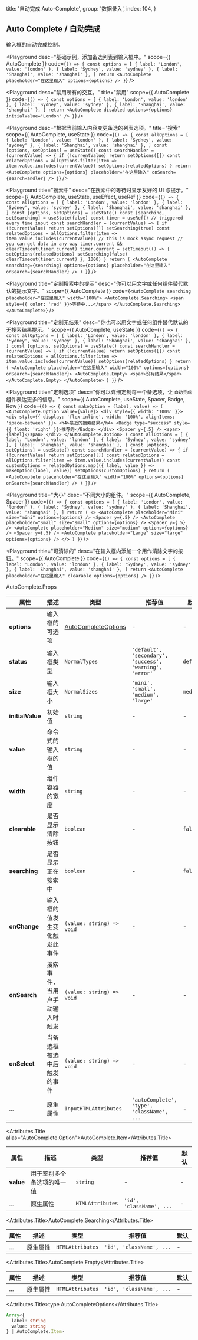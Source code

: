 
  title: '自动完成 Auto-Complete',
  group: '数据录入',
  index: 104,
}

## Auto Complete / 自动完成

输入框的自动完成控制。

<Playground
  desc="基础示例，添加备选列表到输入框中。"
  scope={{ AutoComplete }}
  code={`
() => {
  const options = [
    { label: 'London', value: 'london' },
    { label: 'Sydney', value: 'sydney' },
    { label: 'Shanghai', value: 'shanghai' },
  ]
  return <AutoComplete placeholder="在这里输入" options={options} />
}
`} />

<Playground
  desc="禁用所有的交互。"
  title="禁用"
  scope={{ AutoComplete }}
  code={`
() => {
  const options = [
    { label: 'London', value: 'london' },
    { label: 'Sydney', value: 'sydney' },
    { label: 'Shanghai', value: 'shanghai' },
  ]
  return <AutoComplete disabled options={options} initialValue="London" />
}
`} />

<Playground
  desc="根据当前输入内容变更备选的列表选项。"
  title="搜索"
  scope={{ AutoComplete, useState }}
  code={`
() => {
  const allOptions = [
    { label: 'London', value: 'london' },
    { label: 'Sydney', value: 'sydney' },
    { label: 'Shanghai', value: 'shanghai' },
  ]
  const [options, setOptions] = useState()
  const searchHandler = (currentValue) => {
    if (!currentValue) return setOptions([])
    const relatedOptions = allOptions.filter(item => item.value.includes(currentValue))
    setOptions(relatedOptions)
  }
  return <AutoComplete options={options} placeholder="在这里输入" onSearch={searchHandler} />
}
`} />

<Playground
  title="搜索中"
  desc="在搜索中的等待时显示友好的 UI 与提示。"
  scope={{ AutoComplete, useState, useEffect, useRef }}
  code={`
() => {
  const allOptions = [
    { label: 'London', value: 'london' },
    { label: 'Sydney', value: 'sydney' },
    { label: 'Shanghai', value: 'shanghai' },
  ]
  const [options, setOptions] = useState()
  const [searching, setSearching] = useState(false)
  const timer = useRef()
  // triggered every time input
  const searchHandler = (currentValue) => {
    if (!currentValue) return setOptions([])
    setSearching(true)
    const relatedOptions = allOptions.filter(item => item.value.includes(currentValue))
    // this is mock async request
    // you can get data in any way
    timer.current && clearTimeout(timer.current)
    timer.current = setTimeout(() => {
      setOptions(relatedOptions)
      setSearching(false)
      clearTimeout(timer.current)
    }, 1000)
  }
  return (
    <AutoComplete searching={searching}
      options={options}
      placeholder="在这里输入"
      onSearch={searchHandler} />
  )
}
`} />

<Playground
  title="定制搜索中的提示"
  desc="你可以用文字或任何组件替代默认的提示文字。"
  scope={{ AutoComplete }}
  code={`
<AutoComplete searching placeholder="在这里输入" width="100%">
  <AutoComplete.Searching>
    <span style={{ color: 'red' }}>等待中...</span>
  </AutoComplete.Searching>
</AutoComplete>
`} />

<Playground
  title="定制无结果"
  desc="你也可以用文字或任何组件替代默认的无搜索结果提示。"
  scope={{ AutoComplete, useState }}
  code={`
() => {
  const allOptions = [
    { label: 'London', value: 'london' },
    { label: 'Sydney', value: 'sydney' },
    { label: 'Shanghai', value: 'shanghai' },
  ]
  const [options, setOptions] = useState()
  const searchHandler = (currentValue) => {
    if (!currentValue) return setOptions([])
    const relatedOptions = allOptions.filter(item => item.value.includes(currentValue))
    setOptions(relatedOptions)
  }
  return (
    <AutoComplete placeholder="在这里输入" width="100%" options={options} onSearch={searchHandler}>
      <AutoComplete.Empty>
        <span>没有结果</span>
      </AutoComplete.Empty>
    </AutoComplete>
  )
}
`} />

<Playground
  title="定制选项"
  desc="你可以详细定制每一个备选项，让 `自动完成` 组件表达更多的信息。"
  scope={{ AutoComplete, useState, Spacer, Badge, Row }}
  code={`
() => {
  const makeOption = (label, value) => (
    <AutoComplete.Option value={value}>
      <div style={{ width: '100%' }}>
        <div style={{ display: 'flex-inline', width: '100%', alignItems: 'space-between' }}>
          <h4>最近的搜索结果</h4>
          <Badge type="success" style={{ float: 'right' }}>推荐的</Badge>
        </div>
        <Spacer y={.5} />
        <span>{label}</span>
      </div>
    </AutoComplete.Option>
  )
  const allOptions = [
    { label: 'London', value: 'london' },
    { label: 'Sydney', value: 'sydney' },
    { label: 'Shanghai', value: 'shanghai' },
  ]
  const [options, setOptions] = useState()
  const searchHandler = (currentValue) => {
    if (!currentValue) return setOptions([])
    const relatedOptions = allOptions.filter(item => item.value.includes(currentValue))
    const customOptions = relatedOptions.map(({ label, value }) => makeOption(label, value))
    setOptions(customOptions)
  }
  return (
    <AutoComplete placeholder="在这里输入"
      width="100%"
      options={options}
      onSearch={searchHandler} />
  )
}
`} />

<Playground
  title="大小"
  desc="不同大小的组件。"
  scope={{ AutoComplete, Spacer }}
  code={`
() => {
  const options = [
    { label: 'London', value: 'london' },
    { label: 'Sydney', value: 'sydney' },
    { label: 'Shanghai', value: 'shanghai' },
  ]
  return (
    <>
      <AutoComplete placeholder="Mini" size="mini" options={options} />
      <Spacer y={.5} />
      <AutoComplete placeholder="Small" size="small" options={options} />
      <Spacer y={.5} />
      <AutoComplete placeholder="Medium" size="medium" options={options} />
      <Spacer y={.5} />
      <AutoComplete placeholder="Large" size="large" options={options} />
    </>
  )
}
`} />

<Playground
  title="可清除的"
  desc="在输入框内添加一个用作清除文字的按钮。"
  scope={{ AutoComplete }}
  code={`
() => {
  const options = [
    { label: 'London', value: 'london' },
    { label: 'Sydney', value: 'sydney' },
    { label: 'Shanghai', value: 'shanghai' },
  ]
  return <AutoComplete placeholder="在这里输入" clearable options={options} />
}
`} />

<Attributes edit="/pages/docs/components/auto-complete.mdx">
<Attributes.Title>AutoComplete.Props</Attributes.Title>

| 属性 | 描述 | 类型 | 推荐值 | 默认
| ---------- | ---------- | ---- |  -------------- | ------ |
| **options** | 输入框的可选项 | [AutoCompleteOptions](#type-autocompleteoptions) | - | - |
| **status** | 输入框类型 | `NormalTypes` | `'default', 'secondary', 'success', 'warning', 'error'` | `default` |
| **size** | 输入框大小 | `NormalSizes` | `'mini', 'small', 'medium', 'large'` | `medium` |
| **initialValue** | 初始值 | `string` | - | - |
| **value** | 命令式的输入框的值 | `string` | - | - |
| **width** | 组件容器的宽度 | `string` | - | - |
| **clearable** | 是否显示清除按钮 | `boolean` | - | `false` |
| **searching** | 是否显示正在搜索中 | `boolean` | - | `false` |
| **onChange** | 输入框的值发生变化触发此事件 | `(value: string) => void` | - | - |
| **onSearch** | 搜索事件，当用户手动输入时触发 | `(value: string) => void` | - | - |
| **onSelect** | 当备选框被选中后触发的事件 | `(value: string) => void` | - | - |
| ... | 原生属性 | `InputHTMLAttributes` | `'autoComplete', 'type', 'className', ...` | - |

<Attributes.Title alias="AutoComplete.Option">AutoComplete.Item</Attributes.Title>

| 属性 | 描述 | 类型 | 推荐值 | 默认
| ---------- | ---------- | ---- |  -------------- | ------ |
| **value** | 用于鉴别多个备选项的唯一值 | `string` | - | - |
| ... | 原生属性 | `HTMLAttributes` | `'id', 'className', ...` | - |

<Attributes.Title>AutoComplete.Searching</Attributes.Title>

| 属性 | 描述 | 类型 | 推荐值 | 默认
| ---------- | ---------- | ---- |  -------------- | ------ |
| ... | 原生属性 | `HTMLAttributes` | `'id', 'className', ...` | - |

<Attributes.Title>AutoComplete.Empty</Attributes.Title>

| 属性 | 描述 | 类型 | 推荐值 | 默认
| ---------- | ---------- | ---- |  -------------- | ------ |
| ... | 原生属性 | `HTMLAttributes` | `'id', 'className', ...` | - |

<Attributes.Title>type AutoCompleteOptions</Attributes.Title>

```ts
Array<{
  label: string
  value: string
} | AutoComplete.Item>
```

</Attributes>

